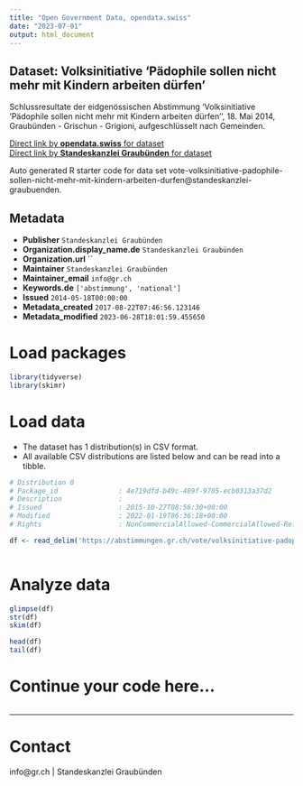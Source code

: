 ```yaml
---
title: "Open Government Data, opendata.swiss"
date: "2023-07-01"
output: html_document
---
```


## Dataset: Volksinitiative 'Pädophile sollen nicht mehr mit Kindern arbeiten dürfen'

Schlussresultate der eidgenössischen Abstimmung 'Volksinitiative 'Pädophile sollen nicht mehr mit Kindern arbeiten dürfen'', 18. Mai 2014, Graubünden - Grischun - Grigioni, aufgeschlüsselt nach Gemeinden.

[Direct link by **opendata.swiss** for dataset](https://opendata.swiss/de/dataset/volksinitiative-padophile-sollen-nicht-mehr-mit-kindern-arbeiten-durfen)<br>
[Direct link by **Standeskanzlei Graubünden** for dataset](https://abstimmungen.gr.ch/vote/volksinitiative-padophile-sollen-nicht-mehr-mit-kindern-arbeiten-durfen/data)

Auto generated R starter code for data set vote-volksinitiative-padophile-sollen-nicht-mehr-mit-kindern-arbeiten-durfen@standeskanzlei-graubuenden.

## Metadata

- **Publisher** `Standeskanzlei Graubünden`
- **Organization.display_name.de** `Standeskanzlei Graubünden`
- **Organization.url** ``
- **Maintainer** `Standeskanzlei Graubünden`
- **Maintainer_email** `info@gr.ch`
- **Keywords.de** `['abstimmung', 'national']`
- **Issued** `2014-05-18T00:00:00`
- **Metadata_created** `2017-08-22T07:46:56.123146`
- **Metadata_modified** `2023-06-28T18:01:59.455650`


# Load packages

```r

library(tidyverse)
library(skimr)

```

# Load data

-   The dataset has 1 distribution(s) in CSV format.
-   All available CSV distributions are listed below and can be read into a tibble.

```r

# Distribution 0
# Package_id               : 4e719dfd-b49c-489f-9705-ecb0313a37d2
# Description              : 
# Issued                   : 2015-10-27T08:56:30+00:00
# Modified                 : 2022-01-19T06:36:18+00:00
# Rights                   : NonCommercialAllowed-CommercialAllowed-ReferenceRequired

df <- read_delim('https://abstimmungen.gr.ch/vote/volksinitiative-padophile-sollen-nicht-mehr-mit-kindern-arbeiten-durfen/data-csv')



```

# Analyze data

```r

glimpse(df)
str(df)
skim(df)

head(df)
tail(df)

```

# Continue your code here...

```r

```

------------------------------------------------------------------------

# Contact

info@gr.ch | Standeskanzlei Graubünden
